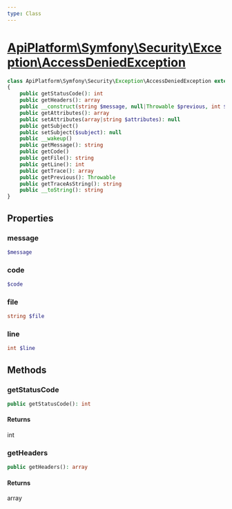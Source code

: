 ```yaml
---
type: Class
---
```


# [ApiPlatform\Symfony\Security\Exception\AccessDeniedException](/docs/vmain/reference/Symfony/Security/Exception/AccessDeniedException)



```php
class ApiPlatform\Symfony\Security\Exception\AccessDeniedException extends Symfony\Component\Security\Core\Exception\AccessDeniedException implements Symfony\Component\Security\Core\Exception\ExceptionInterface, Stringable, Throwable, `<a href="/docs/vmain/reference/Metadata/Exception/HttpExceptionInterface">ApiPlatform\Metadata\Exception\HttpExceptionInterface</a>`
{
    public getStatusCode(): int
    public getHeaders(): array
    public __construct(string $message, null|Throwable $previous, int $code)
    public getAttributes(): array
    public setAttributes(array|string $attributes): null
    public getSubject()
    public setSubject($subject): null
    public __wakeup()
    public getMessage(): string
    public getCode()
    public getFile(): string
    public getLine(): int
    public getTrace(): array
    public getPrevious(): Throwable
    public getTraceAsString(): string
    public __toString(): string
}
```
## Properties
### message

```php
$message
```



### code

```php
$code
```



### file

```php
string $file
```



### line

```php
int $line
```



## Methods

### getStatusCode



```php
public getStatusCode(): int
```

#### Returns

int

### getHeaders



```php
public getHeaders(): array
```

#### Returns

array
